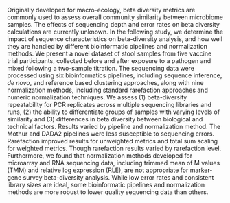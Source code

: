Originally developed for macro-ecology, beta diversity metrics are commonly used to assess overall community similarity between microbiome samples.
The effects of sequencing depth and error rates on beta diversity calculations are currently unknown.
In the following study, we determine the impact of sequence characteristics on beta-diversity analysis, and how well they are handled by different bioinformatic pipelines and normalization methods.
We present a novel dataset of stool samples from five vaccine trial participants, collected before and after exposure to a pathogen and mixed following a two-sample titration.
The sequencing data were processed using six bioinformatics pipelines, including sequence inference, _de novo_, and reference based clustering approaches, along with nine normalization methods, including standard rarefaction approaches and numeric normalization techniques.
We assess (1) beta-diversity repeatability for PCR replicates across multiple sequencing libraries and runs, (2) the ability to differentiate groups of samples with varying levels of similarity and (3) differences in beta diversity between biological and technical factors.
Results varied by pipeline and normalization method. The Mothur and DADA2 pipelines were less susceptible to sequencing errors.
Rarefaction improved results for unweighted metrics and total sum scaling for weighted metrics.
Though rarefaction results varied by rarefaction level.
Furthermore, we found that normalization methods developed for microarray and RNA sequencing data, including trimmed mean of M values (TMM) and relative log expression (RLE), are not appropriate for marker-gene survey beta-diversity analysis.
While low error rates and consistent library sizes are ideal, some bioinformatic pipelines and normalization methods are more robust to lower quality sequencing data than others.

